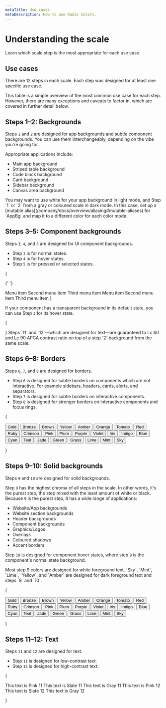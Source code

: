 ```yaml
---
metaTitle: Use cases
metaDescription: How to use Radix Colors.
---
```


# Understanding the scale

<Description>
	Learn which scale step is the most appropriate for each use case.
</Description>

## Use cases

There are 12 steps in each scale. Each step was designed for at least one specific use case.

This table is a simple overview of the most common use case for each step. However, there are many exceptions and caveats to factor in, which are covered in further detail below.

<UseCasesTable />

## Steps 1–2: Backgrounds

<ColorScale01 />

Steps `1` and `2` are designed for app backgrounds and subtle component backgrounds. You can use them interchangeably, depending on the vibe you're going for.

Appropriate applications include:

- Main app background
- Striped table background
- Code block background
- Card background
- Sidebar background
- Canvas area background

<Note>
	You may want to use white for your app background in light mode, and Step `1`
	or `2` from a gray or coloured scale in dark mode. In this case, set up a
	[mutable alias](/company/docs/overview/aliasing#mutable-aliases) for `AppBg`
	and map it to a different color for each color mode.
</Note>

## Steps 3–5: Component backgrounds

<ColorScale02 />

Steps `3`, `4`, and `5` are designed for UI component backgrounds.

- Step `3` is for normal states.
- Step `4` is for hover states.
- Step `5` is for pressed or selected states.

{

<Flex wrap="wrap" gap="5" my="5">
  <IconButton variant="soft" color="gray"><PlusIcon /></IconButton>
  <IconButton variant="soft" color="pink"><PlusIcon /></IconButton>

{' '}

<Flex direction="column" maxWidth="max-content">
	<MenuItemButton color="gray" data-state="active">
		Menu item
	</MenuItemButton>
	<MenuItemButton color="gray">Second menu item</MenuItemButton>
	<MenuItemButton color="gray">Third menu item</MenuItemButton>
</Flex>

  <Flex direction="column" maxWidth="max-content">
    <MenuItemButton color="pink" data-state="active">
      Menu item
    </MenuItemButton>
    <MenuItemButton color="pink">
      Second menu item
    </MenuItemButton>
    <MenuItemButton color="pink">
      Third menu item
    </MenuItemButton>
  </Flex>
</Flex>
}

If your component has a transparent background in its default state, you can use Step `3` for its hover state.

{

<Flex wrap="wrap" gap="5" my="5">
	<IconButton variant="ghost" color="gray">
		<PlusIcon />
	</IconButton>
	<IconButton variant="ghost" color="blue">
		<PlusIcon />
	</IconButton>
	<IconButton variant="ghost" color="red">
		<PlusIcon />
	</IconButton>
</Flex>
}

<Note>
	Steps `11` and `12`—which are designed for text—are guaranteed to Lc 60 and Lc
	90 APCA contrast ratio on top of a step `2` background from the same scale.
</Note>

## Steps 6–8: Borders

<ColorScale03 />

Steps `6`, `7`, and `8` are designed for borders.

- Step `6` is designed for subtle borders on components which are not interactive. For example sidebars, headers, cards, alerts, and separators.
- Step `7` is designed for subtle borders on interactive components.
- Step `8` is designed for stronger borders on interactive components and focus rings.

{

<Grid columns="7" gap="3" my="5">
	<Button variant="surface" color="gold">
		Gold
	</Button>
	<Button variant="surface" color="bronze">
		Bronze
	</Button>
	<Button variant="surface" color="brown">
		Brown
	</Button>
	<Button variant="surface" color="yellow">
		Yellow
	</Button>
	<Button variant="surface" color="amber">
		Amber
	</Button>
	<Button variant="surface" color="orange">
		Orange
	</Button>
	<Button variant="surface" color="tomato">
		Tomato
	</Button>
	<Button variant="surface" color="red">
		Red
	</Button>
	<Button variant="surface" color="ruby">
		Ruby
	</Button>
	<Button variant="surface" color="crimson">
		Crimson
	</Button>
	<Button variant="surface" color="pink">
		Pink
	</Button>
	<Button variant="surface" color="plum">
		Plum
	</Button>
	<Button variant="surface" color="purple">
		Purple
	</Button>
	<Button variant="surface" color="violet">
		Violet
	</Button>
	<Button variant="surface" color="iris">
		Iris
	</Button>
	<Button variant="surface" color="indigo">
		Indigo
	</Button>
	<Button variant="surface" color="blue">
		Blue
	</Button>
	<Button variant="surface" color="cyan">
		Cyan
	</Button>
	<Button variant="surface" color="teal">
		Teal
	</Button>
	<Button variant="surface" color="jade">
		Jade
	</Button>
	<Button variant="surface" color="green">
		Green
	</Button>
	<Button variant="surface" color="grass">
		Grass
	</Button>
	<Button variant="surface" color="lime">
		Lime
	</Button>
	<Button variant="surface" color="mint">
		Mint
	</Button>
	<Button variant="surface" color="sky">
		Sky
	</Button>
</Grid>

}

## Steps 9–10: Solid backgrounds

<ColorScale04 />

Steps `9` and `10` are designed for solid backgrounds.

Step `9` has the highest chroma of all steps in the scale. In other words, it's the purest step, the step mixed with the least amount of white or black. Because `9` is the purest step, it has a wide range of applications:

- Website/App backgrounds
- Website section backgrounds
- Header backgrounds
- Component backgrounds
- Graphics/Logos
- Overlays
- Coloured shadows
- Accent borders

Step `10` is designed for component hover states, where step `9` is the component's normal state background.

<Note>
	Most step 9 colors are designed for white foreground text. `Sky`, `Mint`,
	`Lime`, `Yellow`, and `Amber` are designed for dark foreground text and steps
	`9` and `10`.
</Note>

{

<Grid columns="7" gap="3" my="5">
	<Button variant="solid" color="gold">
		Gold
	</Button>
	<Button variant="solid" color="bronze">
		Bronze
	</Button>
	<Button variant="solid" color="brown">
		Brown
	</Button>
	<Button variant="solid" color="yellow">
		Yellow
	</Button>
	<Button variant="solid" color="amber">
		Amber
	</Button>
	<Button variant="solid" color="orange">
		Orange
	</Button>
	<Button variant="solid" color="tomato">
		Tomato
	</Button>
	<Button variant="solid" color="red">
		Red
	</Button>
	<Button variant="solid" color="ruby">
		Ruby
	</Button>
	<Button variant="solid" color="crimson">
		Crimson
	</Button>
	<Button variant="solid" color="pink">
		Pink
	</Button>
	<Button variant="solid" color="plum">
		Plum
	</Button>
	<Button variant="solid" color="purple">
		Purple
	</Button>
	<Button variant="solid" color="violet">
		Violet
	</Button>
	<Button variant="solid" color="iris">
		Iris
	</Button>
	<Button variant="solid" color="indigo">
		Indigo
	</Button>
	<Button variant="solid" color="blue">
		Blue
	</Button>
	<Button variant="solid" color="cyan">
		Cyan
	</Button>
	<Button variant="solid" color="teal">
		Teal
	</Button>
	<Button variant="solid" color="jade">
		Jade
	</Button>
	<Button variant="solid" color="green">
		Green
	</Button>
	<Button variant="solid" color="grass">
		Grass
	</Button>
	<Button variant="solid" color="lime">
		Lime
	</Button>
	<Button variant="solid" color="mint">
		Mint
	</Button>
	<Button variant="solid" color="sky">
		Sky
	</Button>
</Grid>

}

## Steps 11–12: Text

<ColorScale05 />

Steps `11` and `12` are designed for text.

- Step `11` is designed for low-contrast text.
- Step `12` is designed for high-contrast text.

{

<Flex gap="2" direction="column" my="5">
	<Text size="3" style={{ color: "var(--pink-11)" }}>
		This text is Pink 11
	</Text>
	<Text size="3" style={{ color: "var(--slate-11)" }}>
		This text is Slate 11
	</Text>
	<Text size="3" style={{ color: "var(--gray-11)" }}>
		This text is Gray 11
	</Text>
	<Text size="3" weight="bold" style={{ color: "var(--pink-12)" }}>
		This text is Pink 12
	</Text>
	<Text size="3" weight="bold" style={{ color: "var(--slate-12)" }}>
		This text is Slate 12
	</Text>
	<Text size="3" weight="bold" style={{ color: "var(--gray-12)" }}>
		This text is Gray 12
	</Text>
</Flex>

}
